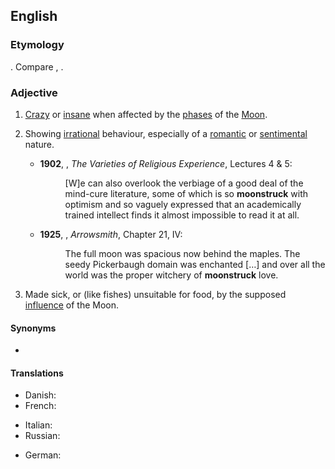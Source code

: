 ==English==

===Etymology===
{{compound|en|moon|struck}}. Compare {{cog|nds-de|maansüchtig}}, {{cog|de|mondsüchtig}}.

===Adjective===
{{en-adj}}

# {{lb|en|obsolete}} [[crazy|Crazy]] or [[insane]] when affected by the [[phase]]s of the [[Moon]].
# {{lb|en|by extension}} Showing [[irrational]] behaviour, especially of a [[romantic]] or [[sentimental]] nature.
#* '''1902''', {{w|William James}}, ''The Varieties of Religious Experience'', Lectures 4 & 5:
#*: [W]e can also overlook the verbiage of a good deal of the mind-cure literature, some of which is so '''moonstruck''' with optimism and so vaguely expressed that an academically trained intellect finds it almost impossible to read it at all.
#* '''1925''', {{w|Sinclair Lewis}}, ''Arrowsmith'', Chapter 21, IV:
#*: The full moon was spacious now behind the maples. The seedy Pickerbaugh domain was enchanted […] and over all the world was the proper witchery of '''moonstruck''' love.
# {{lb|en|obsolete}} Made sick, or (like fishes) unsuitable for food, by the supposed [[influence]] of the Moon.

====Synonyms====
* {{l|en|moonstricken}}

====Translations====
{{trans-top|crazy or insane when affected by the phases of the Moon}}
* Danish: {{t|da|månesyg|c}}
* French: {{t+|fr|lunatique|m|f}}
{{trans-mid}}
* Italian: {{t+|it|lunatico|m}} {{qualifier|obsolete}}
* Russian: {{t+|ru|лунатик|m|sc=Cyrl}}
{{trans-bottom}}

{{trans-top|showing irrational behaviour, especially of a romantic or sentimental nature}}
{{trans-mid}}
{{trans-bottom}}

{{trans-top|made sick, or (like fishes) unsuitable for food, by the supposed influence of the Moon}}
{{trans-mid}}
{{trans-bottom}}

{{checktrans-top}}
* German: {{t+check|de|mondsüchtig}}
{{trans-mid}}
{{trans-bottom}}

{{Webster 1913}}
